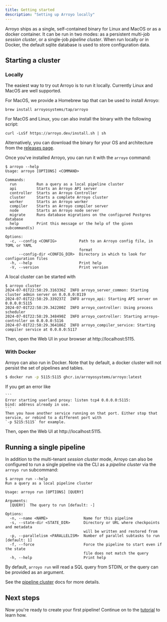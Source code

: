 ```yaml
---
title: Getting started
description: "Setting up Arroyo locally"
---
```


Arroyo ships as a single, self-contained binary for Linux and MacOS or as a docker container. It can be run in two
modes: as a persistent multi-job _session cluster_, or a single-job _pipeline cluster_. When run locally or in Docker,
the default sqlite database is used to store configuration data.

## Starting a cluster

### Locally

The easiest way to try out Arroyo is to run it locally. Currently Linux and MacOS are well supported.

For MacOS, we provide a Homebrew tap that can be used to install Arroyo:

```shellsession
brew install arroyosystems/tap/arroyo
```

For MacOS and Linux, you can also install the binary with the following script:

```shellsession
curl -LsSf https://arroyo.dev/install.sh | sh
```

Alternatively, you can download the binary for your OS and architecture from the
[releases page](https://github.com/arroyosystems/arroyo/releases).

Once you've installed Arroyo, you can run it with the `arroyo` command:

```shellsession
$ arroyo --help
Usage: arroyo [OPTIONS] <COMMAND>

Commands:
  run         Run a query as a local pipeline cluster
  api         Starts an Arroyo API server
  controller  Starts an Arroyo Controller
  cluster     Starts a complete Arroyo cluster
  worker      Starts an Arroyo worker
  compiler    Starts an Arroyo compiler server
  node        Starts an Arroyo node server
  migrate     Runs database migrations on the configured Postgres database
  help        Print this message or the help of the given subcommand(s)

Options:
  -c, --config <CONFIG>          Path to an Arroyo config file, in TOML or YAML
                                 format
      --config-dir <CONFIG_DIR>  Directory in which to look for configuration files
  -h, --help                     Print help
  -V, --version                  Print version
```

A local cluster can be started with

```shellsession
$ arroyo cluster
2024-07-01T22:58:29.316336Z  INFO arroyo_server_common: Starting cluster admin server on 0.0.0.0:8119
2024-07-01T22:58:29.339237Z  INFO arroyo_api: Starting API server on 0.0.0.0:5115
2024-07-01T22:58:29.342200Z  INFO arroyo_controller: Using process scheduler
2024-07-01T22:58:29.348490Z  INFO arroyo_controller: Starting arroyo-controller on 0.0.0.0:5116
2024-07-01T22:58:29.364186Z  INFO arroyo_compiler_service: Starting compiler service at 0.0.0.0:5117
```

Then, open the Web UI in your browser at http://localhost:5115.

### With Docker

Arroyo can also run in Docker. Note that by default, a docker cluster will not persist the set of pipelines and tables.

```bash
$ docker run -p 5115:5115 ghcr.io/arroyosystems/arroyo:latest
```

<Tip>
    If you get an error like

    ```
    Error starting userland proxy: listen tcp4 0.0.0.0:5115:
    bind: address already in use.
    ```
    Then you have another service running on that port. Either stop that service, or rebind to a different port with
    `-p 5215:5115` for example.
</Tip>

Then, open the Web UI at http://localhost:5115.

## Running a single pipeline

In addition to the multi-tenant _session cluster_ mode, Arroyo can also be configured to run a single pipeline
via the CLI as a _pipeline cluster_ via the `arroyo run` subcommand:

```shellsession
$ arroyo run --help
Run a query as a local pipeline cluster

Usage: arroyo run [OPTIONS] [QUERY]

Arguments:
  [QUERY]  The query to run [default: -]

Options:
  -n, --name <NAME>                Name for this pipeline
  -s, --state-dir <STATE_DIR>      Directory or URL where checkpoints and metadata
                                   will be written and restored from
  -p, --parallelism <PARALLELISM>  Number of parallel subtasks to run [default: 1]
  -f, --force                      Force the pipeline to start even if the state
                                   file does not match the query
  -h, --help                       Print help
```

By default, `arroyo run` will read a SQL query from STDIN, or the query can be provided
as an argument.

See the [pipeline cluster](/deployment/pipeline-clusters) docs for more details.

## Next steps

Now you're ready to create your first pipeline! Continue on to the [tutorial](/tutorial) to learn how.
